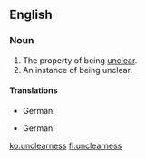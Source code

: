 ==English==

===Noun===
{{en-noun|~|unclearnesses}}

#The property of being [[unclear]].
#An instance of being unclear.

====Translations====
{{trans-top|property of being unclear}}
* German: {{t|de|Unklarheit|f}}
{{trans-mid}}
{{trans-bottom}}

{{trans-top|instance of being unclear}}
* German: {{t|de|Unklarheit|f}}
{{trans-mid}}
{{trans-bottom}}

[[ko:unclearness]]
[[fi:unclearness]]